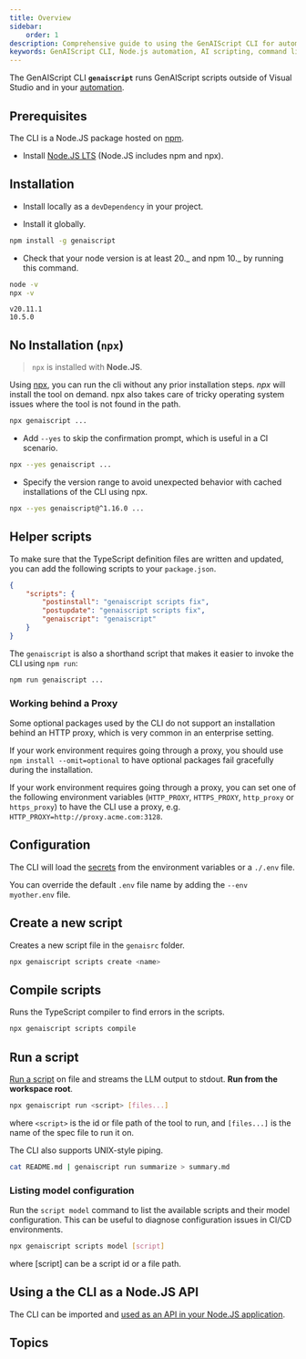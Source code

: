 ```yaml
---
title: Overview
sidebar:
    order: 1
description: Comprehensive guide to using the GenAIScript CLI for automating tasks with AI scripts in Node.js environments.
keywords: GenAIScript CLI, Node.js automation, AI scripting, command line interface, JavaScript automation
---
```



The GenAIScript CLI **`genaiscript`** runs GenAIScript scripts
outside of Visual Studio and in your [automation](/genaiscript/getting-started/automating-scripts).

<GenAIScriptCli args="..." />

## Prerequisites

The CLI is a Node.JS package hosted on [npm](https://www.npmjs.com/package/genaiscript).

- Install [Node.JS LTS](https://docs.npmjs.com/downloading-and-installing-node-js-and-npm) (Node.JS includes npm and npx).

## Installation

- Install locally as a `devDependency` in your project.

<PackageManagers pkg="genaiscript" dev frame="none" />

- Install it globally.

```sh "-g"
npm install -g genaiscript
```

- Check that your node version is at least 20._ and npm 10._ by running this command.

```sh
node -v
npx -v
```

```text
v20.11.1
10.5.0
```

## No Installation (`npx`)

> `npx` is installed with **Node.JS**.

Using [npx](https://docs.npmjs.com/cli/v10/commands/npx),
you can run the cli without any prior installation steps.
_npx_ will install the tool on demand. npx also takes care of tricky operating
system issues where the tool is not found in the path.

```sh
npx genaiscript ...
```

- Add `--yes` to skip the confirmation prompt, which is useful in a CI scenario.

```sh "--yes"
npx --yes genaiscript ...
```

- Specify the version range to avoid unexpected behavior with cached installations of the CLI using npx.

```sh "@^1.16.0"
npx --yes genaiscript@^1.16.0 ...
```

## Helper scripts

To make sure that the TypeScript definition files are written and updated,
you can add the following scripts to your `package.json`.

```json title="package.json"
{
    "scripts": {
        "postinstall": "genaiscript scripts fix",
        "postupdate": "genaiscript scripts fix",
        "genaiscript": "genaiscript"
    }
}
```

The `genaiscript` is also a shorthand script that makes it easier to invoke the CLI
using `npm run`:

```sh
npm run genaiscript ...
```

### Working behind a Proxy

Some optional packages used by the CLI do not support an installation behind an HTTP proxy,
which is very common in an enterprise setting.

If your work environment requires going through a proxy,
you should use `npm install --omit=optional`
to have optional packages fail gracefully during the installation.

If your work environment requires going through a proxy,
you can set one of the following environment variables
(`HTTP_PROXY`, `HTTPS_PROXY`, `http_proxy` or `https_proxy`) to have the CLI use a proxy,
e.g. `HTTP_PROXY=http://proxy.acme.com:3128`.

## Configuration

The CLI will load the [secrets](/genaiscript/getting-started/configuration) from the environment variables or a `./.env` file.

You can override the default `.env` file name by adding the `--env myother.env` file.

## Create a new script

Creates a new script file in the `genaisrc` folder.

```sh
npx genaiscript scripts create <name>
```

## Compile scripts

Runs the TypeScript compiler to find errors in the scripts.

```sh
npx genaiscript scripts compile
```

## Run a script

[Run a script](/genaiscript/reference/cli/run) on file
and streams the LLM output to stdout. **Run from the workspace root**.

```sh
npx genaiscript run <script> [files...]
```

where `<script>` is the id or file path of the tool to run, and `[files...]` is the name of the spec file to run it on.

The CLI also supports UNIX-style piping.

```sh
cat README.md | genaiscript run summarize > summary.md
```

### Listing model configuration

Run the `script model` command to list the available scripts and their model configuration. This can be useful to diagnose configuration issues in CI/CD environments.

```sh
npx genaiscript scripts model [script]
```

where [script] can be a script id or a file path.

## Using a the CLI as a Node.JS API

The CLI can be imported and [used as an API in your Node.JS application](/genaiscript/reference/cli/api).

## Topics

<DirectoryLinks directory="reference/cli" />
